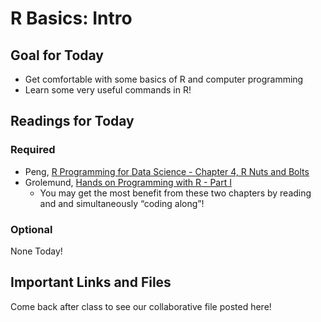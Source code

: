 # R Basics: Intro

## Goal for Today {-} 

* Get comfortable with some basics of R and computer programming 
* Learn some very useful commands in R! 

## Readings for Today {-} 

### Required {-}

* Peng, [R Programming for Data Science - Chapter 4, R Nuts and Bolts](https://bookdown.org/rdpeng/rprogdatascience/r-nuts-and-bolts.html) 
* Grolemund, [Hands on Programming with R - Part I](https://rstudio-education.github.io/hopr/project-1-weighted-dice.html)
  * You may get the most benefit from these two chapters by reading and and simultaneously "coding along"!

### Optional {-}

None Today! 

## Important Links and Files {-}

Come back after class to see our collaborative file posted here! 
